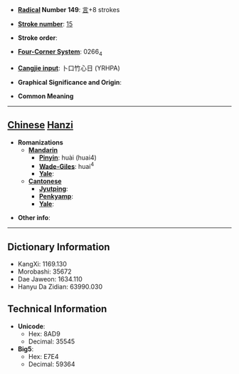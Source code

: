 * '''[[Wiktionary:Chinese radical index| Radical]] Number 149''': [[Wiktionary:Chinese radical index 言|言]]+8 strokes

* '''[[Wiktionary:Chinese total strokes index|Stroke number]]''': [[Wiktionary:Chinese total strokes index 15|15]]

* '''Stroke order''': 

* '''[[Wiktionary:Chinese four corner index|Four-Corner System]]''': 0266<sub>4</sub>

* '''[[Wiktionary:Chinese Cangjie index|Cangjie input]]''': 卜口竹心日 (YRHPA)

* '''Graphical Significance and Origin''': 

* '''Common Meaning'''

----

== [[Chinese]] [[Hanzi]] ==

* '''Romanizations'''
** '''[[Mandarin]]'''
*** '''[[Pinyin]]''': huài (huai4)
*** '''[[Wade-Giles]]''': huai<sup>4</sup>
*** '''[[Yale]]''': 
** '''[[Cantonese]]'''
*** '''[[Jyutping]]''':
*** '''[[Penkyamp]]''': 
*** '''[[Yale]]''': 

* '''Other info''': 

----

== Dictionary Information ==

* KangXi: 1169.130
* Morobashi: 35672
* Dae Jaweon: 1634.110
* Hanyu Da Zidian: 63990.030

== Technical Information ==

* '''Unicode''':
** Hex: 8AD9
** Decimal: 35545
* '''Big5''':
** Hex: E7E4
** Decimal: 59364